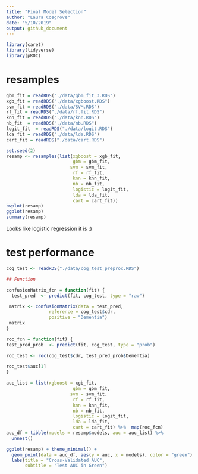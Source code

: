 ```yaml
---
title: "Final Model Selection"
author: "Laura Cosgrove"
date: "5/10/2019"
output: github_document
---
```


```r
library(caret)
library(tidyverse)
library(pROC)
```


# resamples

```r

gbm_fit = readRDS("./data/gbm_fit_3.RDS")
xgb_fit = readRDS("./data/xgboost.RDS")
svm_fit = readRDS("./data/SVM.RDS")
rf_fit = readRDS("./data/rf.fit.RDS")
knn_fit = readRDS("./data/knn.RDS")
nb_fit  = readRDS("./data/nb.RDS")
logit_fit  = readRDS("./data/logit.RDS")
lda_fit = readRDS("./data/lda.RDS")
cart_fit = readRDS("./data/cart.RDS")

set.seed(2)
resamp <- resamples(list(xgboost = xgb_fit,
                         gbm = gbm_fit,
                        svm = svm_fit,
                         rf = rf_fit,
                         knn = knn_fit,
                         nb = nb_fit,
                         logistic = logit_fit,
                         lda = lda_fit, 
                         cart = cart_fit))
bwplot(resamp)
ggplot(resamp)
summary(resamp)

```


Looks like logistic regression it is :) 

# test performance
```r
cog_test <- readRDS("./data/cog_test_preproc.RDS")
```

```r
## Function

confusionMatrix_fcn = function(fit) {
  test_pred  <- predict(fit, cog_test, type = "raw")

 matrix <- confusionMatrix(data = test_pred, 
                reference = cog_test$cdr,
                positive = "Dementia")
 matrix
}

roc_fcn = function(fit) {
test_pred_prob  <- predict(fit, cog_test, type = "prob")

roc_test <- roc(cog_test$cdr, test_pred_prob$Dementia)
 
roc_test$auc[1]
}

auc_list = list(xgboost = xgb_fit,
                         gbm = gbm_fit,
                        svm = svm_fit,
                         rf = rf_fit,
                         knn = knn_fit,
                         nb = nb_fit,
                         logistic = logit_fit,
                         lda = lda_fit, 
                         cart = cart_fit) %>%  map(roc_fcn) 
auc_df = tibble(models = resamp$models, auc = auc_list) %>% 
  unnest()

ggplot(resamp) + theme_minimal() + 
  geom_point(data = auc_df, aes(y = auc, x = models), color = "green") + 
  labs(title = "Cross-Validated AUC",
       subtitle = "Test AUC in Green")
```
